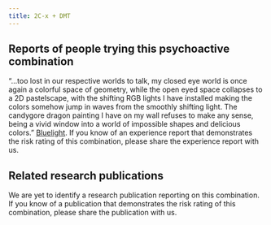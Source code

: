 ---
title: 2C-x + DMT
---

## Reports of people trying this psychoactive combination

“…too lost in our respective worlds to talk, my closed eye world is once again a colorful space of geometry, while the open eyed space collapses to a 2D pastelscape, with the shifting RGB lights I have installed making the colors somehow jump in waves from the smoothly shifting light. The candygore dragon painting I have on my wall refuses to make any sense, being a vivid window into a world of impossible shapes and delicious colors.” [Bluelight](https://erowid.org/experiences/exp.php?ID=116279).
If you know of an experience report that demonstrates the risk rating of this combination, please share the experience report with us.


## Related research publications

We are yet to identify a research publication reporting on this combination. If you know of a publication that demonstrates the risk rating of this combination, please share the publication with us.
